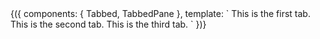 
<Meta title="Layouts/Tabs" />

<Preview>
  <Story name="Tab" parameters={{
    design: figmaConfig('933%3A1')
  }}>{({
  components: { Tabbed, TabbedPane },
  template: `
    <Tabbed>
      <TabbedPane title="Music">This is the first tab.</TabbedPane>
      <TabbedPane title="Pictures">This is the second tab.</TabbedPane>
      <TabbedPane title="Document">This is the third tab.</TabbedPane>
    </Tabbed>`
})}</Story>
</Preview>
